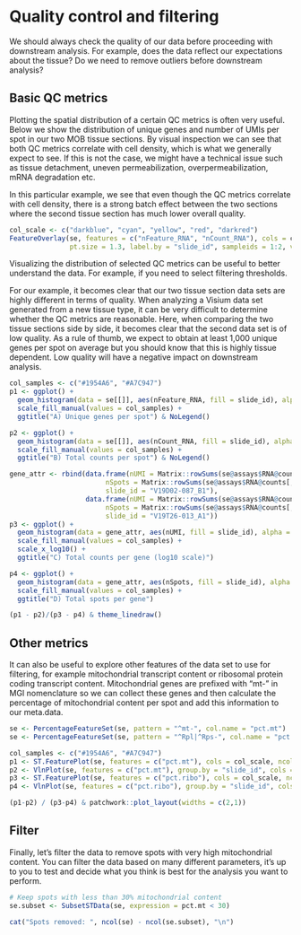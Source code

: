 # Quality control and filtering

We should always check the quality of our data before proceeding with downstream analysis. For example, does the data reflect our expectations about the tissue? Do we need to remove outliers before downstream analysis?

## Basic QC metrics

Plotting the spatial distribution of a certain QC metrics is often very useful. Below we show the distribution of unique genes and number of UMIs per spot in our two MOB tissue sections. By visual inspection we can see that both QC metrics correlate with cell density, which is what we generally expect to see. If this is not the case, we might have a technical issue such as tissue detachment, uneven permeabilization, overpermeabilization, mRNA degradation etc.

In this particular example, we see that even though the QC metrics correlate with cell density, there is a strong batch effect between the two sections where the second tissue section has much lower overall quality.

```r

col_scale <- c("darkblue", "cyan", "yellow", "red", "darkred")
FeatureOverlay(se, features = c("nFeature_RNA", "nCount_RNA"), cols = col_scale, ncols = 2, 
               pt.size = 1.3, label.by = "slide_id", sampleids = 1:2, value.scale = "all")

```
  
Visualizing the distribution of selected QC metrics can be useful to better understand the data. For example, if you need to select filtering thresholds.

For our example, it becomes clear that our two tissue section data sets are highly different in terms of quality. When analyzing a Visium data set generated from a new tissue type, it can be very difficult to determine whether the QC metrics are reasonable. Here, when comparing the two tissue sections side by side, it becomes clear that the second data set is of low quality. As a rule of thumb, we expect to obtain at least 1,000 unique genes per spot on average but you should know that this is highly tissue dependent. Low quality will have a negative impact on downstream analysis.

```r

col_samples <- c("#1954A6", "#A7C947")
p1 <- ggplot() +
  geom_histogram(data = se[[]], aes(nFeature_RNA, fill = slide_id), alpha = 0.6, bins = 50, position = "identity") +
  scale_fill_manual(values = col_samples) +
  ggtitle("A) Unique genes per spot") & NoLegend()

p2 <- ggplot() +
  geom_histogram(data = se[[]], aes(nCount_RNA, fill = slide_id), alpha = 0.6, bins = 50, position = "identity") +
  scale_fill_manual(values = col_samples) +
  ggtitle("B) Total counts per spot") & NoLegend()

gene_attr <- rbind(data.frame(nUMI = Matrix::rowSums(se@assays$RNA@counts[, se$slide_id == "V19D02-087_B1"]), 
                        nSpots = Matrix::rowSums(se@assays$RNA@counts[, se$slide_id == "V19D02-087_B1"] > 0),
                        slide_id = "V19D02-087_B1"),
                   data.frame(nUMI = Matrix::rowSums(se@assays$RNA@counts[, se$slide_id == "V19T26-013_A1"]), 
                        nSpots = Matrix::rowSums(se@assays$RNA@counts[, se$slide_id == "V19T26-013_A1"] > 0),
                        slide_id = "V19T26-013_A1"))
p3 <- ggplot() +
  geom_histogram(data = gene_attr, aes(nUMI, fill = slide_id), alpha = 0.6, bins = 50, position = "identity") +
  scale_fill_manual(values = col_samples) +
  scale_x_log10() +
  ggtitle("C) Total counts per gene (log10 scale)")

p4 <- ggplot() +
  geom_histogram(data = gene_attr, aes(nSpots, fill = slide_id), alpha = 0.6,  bins = 50, position = "identity") +
  scale_fill_manual(values = col_samples) +
  ggtitle("D) Total spots per gene")

(p1 - p2)/(p3 - p4) & theme_linedraw()
```

## Other metrics
  
It can also be useful to explore other features of the data set to use for filtering, for example mitochondrial transcript content or ribosomal protein coding transcript content. Mitochondrial genes are prefixed with “mt-” in MGI nomenclature so we can collect these genes and then calculate the percentage of mitochondrial content per spot and add this information to our meta.data.  

```r
se <- PercentageFeatureSet(se, pattern = "^mt-", col.name = "pct.mt")
se <- PercentageFeatureSet(se, pattern = "^Rpl|^Rps-", col.name = "pct.ribo")

col_samples <- c("#1954A6", "#A7C947")
p1 <- ST.FeaturePlot(se, features = c("pct.mt"), cols = col_scale, ncol = 2, pt.size = 1.3, show.sb = FALSE, label.by = "slide_id")
p2 <- VlnPlot(se, features = c("pct.mt"), group.by = "slide_id", cols = col_samples) & NoLegend()
p3 <- ST.FeaturePlot(se, features = c("pct.ribo"), cols = col_scale, ncol = 2, pt.size = 1.3, show.sb = FALSE, label.by = "slide_id")
p4 <- VlnPlot(se, features = c("pct.ribo"), group.by = "slide_id", cols = col_samples) & NoLegend()

(p1-p2) / (p3-p4) & patchwork::plot_layout(widths = c(2,1))
```
  
## Filter

Finally, let's filter the data to remove spots with very high mitochondrial content. You can filter the data based on many different parameters, it's up to you to test and decide what you think is best for the analysis you want to perform.  
  
```r
# Keep spots with less than 30% mitochondrial content
se.subset <- SubsetSTData(se, expression = pct.mt < 30)

cat("Spots removed: ", ncol(se) - ncol(se.subset), "\n")
```
